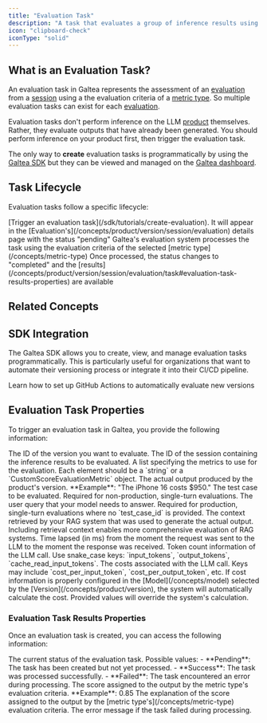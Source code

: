```yaml
---
title: "Evaluation Task"
description: "A task that evaluates a group of inference results using a metric type"
icon: "clipboard-check"
iconType: "solid"
---
```



## What is an Evaluation Task?

An evaluation task in Galtea represents the assessment of an [evaluation](/concepts/product/version/session/evaluation) from a [session](/concepts/product/version/session) using a the evaluation criteria of a [metric type](/concepts/metric-type). So multiple evaluation tasks can exist for each [evaluation](/concepts/product/version/session/evaluation).

<Note>Evaluation tasks don't perform inference on the LLM [product](/concepts/product) themselves. Rather, they evaluate outputs that have already been generated. You should perform inference on your product first, then trigger the evaluation task.</Note>

The only way to **create** evaluation tasks is programmatically by using the [Galtea SDK](/sdk/api/evaluation-task/service) but they can be viewed and managed on the [Galtea dashboard](https://platform.galtea.ai/).

## Task Lifecycle

Evaluation tasks follow a specific lifecycle:

<Steps>
  <Step title="Creation">[Trigger an evaluation task](/sdk/tutorials/create-evaluation). It will appear in the [Evaluation's](/concepts/product/version/session/evaluation) details page with the status "pending"</Step>
  <Step title="Processing">Galtea's evaluation system processes the task using the evaluation criteria of the selected [metric type](/concepts/metric-type)</Step>
  <Step title="Completion">Once processed, the status changes to "completed" and the [results](/concepts/product/version/session/evaluation/task#evaluation-task-results-properties) are available</Step>
</Steps>

## Related Concepts

<CardGroup cols={2}>
  <TestCard />
  <TestCaseCard />
  <EvaluationCard />
  <MetricTypeCard />
</CardGroup>

## SDK Integration

The Galtea SDK allows you to create, view, and manage evaluation tasks programmatically. This is particularly useful for organizations that want to automate their versioning process or integrate it into their CI/CD pipeline.

<CardGroup cols={2}>
  <SDKEvaluationTaskServiceCard />
  <Card title="GitHub Actions" icon="code-compare" href="/sdk/integrations/github-actions">
    Learn how to set up GitHub Actions to automatically evaluate new versions
  </Card>
</CardGroup>

## Evaluation Task Properties

To trigger an evaluation task in Galtea, you provide the following information:

<ResponseField name="Version ID" type="string" required>
  The ID of the version you want to evaluate.
</ResponseField>

<ResponseField name="Session ID" type="string" required>
  The ID of the session containing the inference results to be evaluated.
</ResponseField>

<ResponseField name="Metrics" type="list[string | CustomScoreEvaluationMetric]" required>
  A list specifying the metrics to use for the evaluation. Each element should be a `string` or a `CustomScoreEvaluationMetric` object.
</ResponseField>

<ResponseField name="Actual Output" type="Text" required>
  The actual output produced by the product's version. **Example**: "The iPhone 16 costs $950."
</ResponseField>

<ResponseField name="Test Case ID" type="Test Case" optional>
  The test case to be evaluated. Required for non-production, single-turn evaluations.
</ResponseField>

<ResponseField name="Input" type="Text" optional>
  The user query that your model needs to answer. Required for production, single-turn evaluations where no `test_case_id` is provided.
</ResponseField>

<ResponseField name="Retrieval Context" type="Text" optional>
  The context retrieved by your RAG system that was used to generate the actual output.
  <Note>
    Including retrieval context enables more comprehensive evaluation of RAG systems.
  </Note>
</ResponseField>

<ResponseField name="Latency" type="float" optional>
  Time lapsed (in ms) from the moment the request was sent to the LLM to the moment the response was received.
</ResponseField>

<ResponseField name="Usage Info" type="Object" optional>
  Token count information of the LLM call. Use snake_case keys: `input_tokens`, `output_tokens`, `cache_read_input_tokens`.
</ResponseField>

<ResponseField name="Cost Info" type="Object" optional>
  The costs associated with the LLM call. Keys may include `cost_per_input_token`, `cost_per_output_token`, etc.
  <Warning>
    If cost information is properly configured in the [Model](/concepts/model) selected by the [Version](/concepts/product/version), the system will automatically calculate the cost. Provided values will override the system's calculation.
  </Warning>
</ResponseField>

### Evaluation Task Results Properties

Once an evaluation task is created, you can access the following information:

<ResponseField name="Status" type="Enum">
  The current status of the evaluation task.
  Possible values:
  - **Pending**: The task has been created but not yet processed.
  - **Success**: The task was processed successfully.
  - **Failed**: The task encountered an error during processing.
</ResponseField>

<ResponseField name="Score" type="Number">
  The score assigned to the output by the metric type's evaluation criteria. **Example**: 0.85
</ResponseField>

<ResponseField name="Reason" type="Text">
  The explanation of the score assigned to the output by the [metric type's](/concepts/metric-type) evaluation criteria.
</ResponseField>

<ResponseField name="Error" type="Text">
  The error message if the task failed during processing.
</ResponseField>